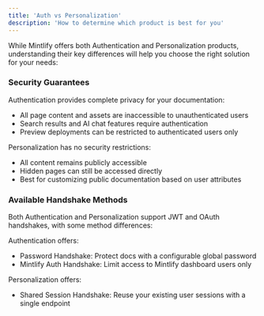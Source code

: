 ```yaml
---
title: 'Auth vs Personalization'
description: 'How to determine which product is best for you'
---
```


While Mintlify offers both Authentication and Personalization products, understanding their key differences will help you choose the right solution for your needs:

### Security Guarantees

Authentication provides complete privacy for your documentation:
- All page content and assets are inaccessible to unauthenticated users
- Search results and AI chat features require authentication
- Preview deployments can be restricted to authenticated users only

Personalization has no security restrictions:
- All content remains publicly accessible
- Hidden pages can still be accessed directly
- Best for customizing public documentation based on user attributes

### Available Handshake Methods

Both Authentication and Personalization support JWT and OAuth handshakes, with some method differences:

Authentication offers:
- Password Handshake: Protect docs with a configurable global password
- Mintlify Auth Handshake: Limit access to Mintlify dashboard users only

Personalization offers:
- Shared Session Handshake: Reuse your existing user sessions with a single endpoint